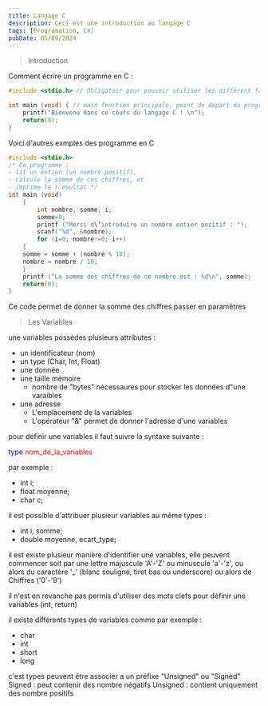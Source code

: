 ```yaml
---
title: Langage C
description: Ceci est une introduction au langage C
tags: [Programation, C#]
pubDate: 05/09/2024
---
```


> Introduction

Comment écrire un programme en C :

```c
#include <stdio.h> // Obligatoir pour pouvoir utiliser les différent fonctions en C

int main (void) { // main fonction principale, point de départ du programme
    printf("Bienvenu dans ce cours du langage C ! \n");
    return(0);
}

```

Voici d'autres exmples des programme en C

```c
#include <stdio.h>
/* Ce programme :
- lit un entier (un nombre positif),
- calcule la somme de ces chiffres, et
- imprime le r´esultat */
int main (void)
    {
        int nombre, somme, i;
        somme=0;
        printf ("Merci d\’introduire un nombre entier positif : ");
        scanf("%d", &nombre);
        for (i=0; nombre!=0; i++)
    {
    somme = somme + (nombre % 10);
    nombre = nombre / 10;
    }
    printf ("La somme des chiffres de ce nombre est : %d\n", somme);
    return(0);
}
```

Ce code permet de donner la somme des chiffres passer en paramêtres

> Les Variables

une variables possèdes plusieurs attributes :

- un identificateur (nom)
- un type (Char, Int, Float)
- une donnée
- une taille mémoire
  - nombre de "bytes" nécessaures pour stocker les données d"une varaibles
- une adresse
  - L'emplacement de la variables
  - L'opérateur "&" permet de donner l'adresse d'une variables

pour définir une variables il faut suivre la syntaxe suivante :

<span style="color:blue">type</span>
<span style="color:red"> nom_de_la_variables</span>

par exemple :

- int i;
- float moyenne;
- char c;

il est possible d'attribuer plusieur variables au même types :

- int i, somme;
- double moyenne, ecart_type;

il est existe plusieur manière d'identifier une variables, elle peuvent
commencer soit par une lettre majuscule 'A'-'Z' ou minuscule 'a'-'z', ou alors
du caractère '\_' (blanc souligné, tiret bas ou underscore) ou alors de Chiffres
('0'-'9')

il n'est en revanche pas permis d'utiliser des mots clefs pour définir une
variables (int, return)

il existe différents types de variables comme par exemple :

- char
- int
- short
- long

c'est types peuvent être associer a un préfixe "Unsigned" ou "Signed" Signed :
peut contenir des nombre négatifs Unsigned : contient uniquement des nombre
positifs
